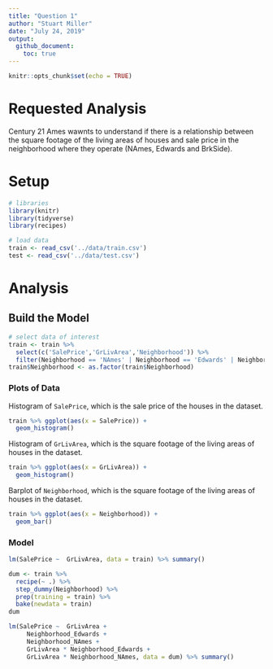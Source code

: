 ```yaml
---
title: "Question 1"
author: "Stuart Miller"
date: "July 24, 2019"
output: 
  github_document:
    toc: true
---
```


```r
knitr::opts_chunk$set(echo = TRUE)
```

# Requested Analysis

Century 21 Ames wawnts to understand if there is a relationship between the square footage of the living areas of houses and sale price in the neighborhood where they operate (NAmes, Edwards and BrkSide).

# Setup

```r
# libraries
library(knitr)
library(tidyverse)
library(recipes)

# load data
train <- read_csv('../data/train.csv')
test <- read_csv('../data/test.csv')
```

# Analysis

## Build the Model

```r
# select data of interest
train <- train %>% 
  select(c('SalePrice','GrLivArea','Neighborhood')) %>%
  filter(Neighborhood == 'NAmes' | Neighborhood == 'Edwards' | Neighborhood == 'BrkSide')
train$Neighborhood <- as.factor(train$Neighborhood)
```

### Plots of Data

Histogram of `SalePrice`, which is the sale price of the houses in the dataset.

```r
train %>% ggplot(aes(x = SalePrice)) +
  geom_histogram()
```

Histogram of `GrLivArea`, which is the square footage of the living areas of houses in the dataset.

```r
train %>% ggplot(aes(x = GrLivArea)) +
  geom_histogram()
```

Barplot of `Neighborhood`, which is the square footage of the living areas of houses in the dataset.

```r
train %>% ggplot(aes(x = Neighborhood)) +
  geom_bar()
```

### Model

```r
lm(SalePrice ~  GrLivArea, data = train) %>% summary()
```

```r
dum <- train %>% 
  recipe(~ .) %>% 
  step_dummy(Neighborhood) %>%
  prep(training = train) %>% 
  bake(newdata = train)
dum
```

```r
lm(SalePrice ~  GrLivArea + 
     Neighborhood_Edwards + 
     Neighborhood_NAmes +
     GrLivArea * Neighborhood_Edwards + 
     GrLivArea * Neighborhood_NAmes, data = dum) %>% summary()
```


























